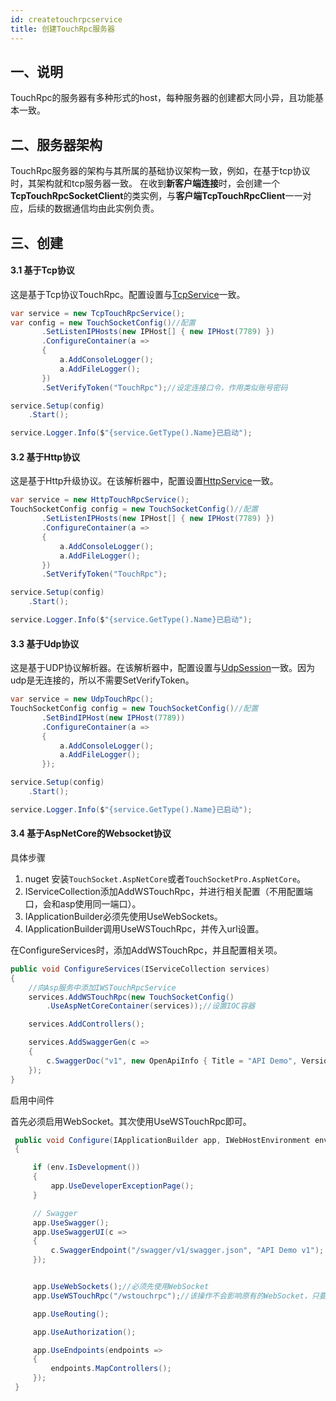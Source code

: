 ```yaml
---
id: createtouchrpcservice
title: 创建TouchRpc服务器
---
```



## 一、说明

TouchRpc的服务器有多种形式的host，每种服务器的创建都大同小异，且功能基本一致。


## 二、服务器架构

TouchRpc服务器的架构与其所属的基础协议架构一致，例如，在基于tcp协议时，其架构就和tcp服务器一致。
在收到**新客户端连接**时，会创建一个**TcpTouchRpcSocketClient**的类实例，与**客户端TcpTouchRpcClient**一一对应，后续的数据通信均由此实例负责。


## 三、创建

<a name="JgmHn"></a>

#### 3.1 基于Tcp协议

这是基于Tcp协议TouchRpc。配置设置与[TcpService](<..\二、Tcp组件\2.2 创建TcpService.md>)一致。

```csharp
var service = new TcpTouchRpcService();
var config = new TouchSocketConfig()//配置
       .SetListenIPHosts(new IPHost[] { new IPHost(7789) })
       .ConfigureContainer(a =>
       {
           a.AddConsoleLogger();
           a.AddFileLogger();
       })
       .SetVerifyToken("TouchRpc");//设定连接口令，作用类似账号密码

service.Setup(config)
    .Start();

service.Logger.Info($"{service.GetType().Name}已启动");
```

<a name="wuiMD"></a>

#### 3.2 基于Http协议

这是基于Http升级协议。在该解析器中，配置设置[HttpService](<..\五、HTTP组件\5.2 HttpService.md>)一致。

```csharp
var service = new HttpTouchRpcService();
TouchSocketConfig config = new TouchSocketConfig()//配置
       .SetListenIPHosts(new IPHost[] { new IPHost(7789) })
       .ConfigureContainer(a =>
       {
           a.AddConsoleLogger();
           a.AddFileLogger();
       })
       .SetVerifyToken("TouchRpc");

service.Setup(config)
    .Start();

service.Logger.Info($"{service.GetType().Name}已启动");
```

<a name="IAQ9G"></a>

#### 3.3 基于Udp协议

这是基于UDP协议解析器。在该解析器中，配置设置与[UdpSession](<..\三、Udp组件\3.2 UdpSession.md>)一致。因为udp是无连接的，所以不需要SetVerifyToken。

```csharp
var service = new UdpTouchRpc();
TouchSocketConfig config = new TouchSocketConfig()//配置
       .SetBindIPHost(new IPHost(7789))
       .ConfigureContainer(a =>
       {
           a.AddConsoleLogger();
           a.AddFileLogger();
       });

service.Setup(config)
    .Start();

service.Logger.Info($"{service.GetType().Name}已启动");
```

<a name="vW1M2"></a>

#### 3.4 基于AspNetCore的Websocket协议

具体步骤

1. nuget 安装`TouchSocket.AspNetCore`或者`TouchSocketPro.AspNetCore`。
2. IServiceCollection添加AddWSTouchRpc，并进行相关配置（不用配置端口，会和asp使用同一端口）。
3. IApplicationBuilder必须先使用UseWebSockets。
4. IApplicationBuilder调用UseWSTouchRpc，并传入url设置。

在ConfigureServices时，添加AddWSTouchRpc，并且配置相关项。

```csharp
public void ConfigureServices(IServiceCollection services)
{
    //向Asp服务中添加IWSTouchRpcService
    services.AddWSTouchRpc(new TouchSocketConfig()
        .UseAspNetCoreContainer(services));//设置IOC容器

    services.AddControllers();

    services.AddSwaggerGen(c =>
    {
        c.SwaggerDoc("v1", new OpenApiInfo { Title = "API Demo", Version = "v1" });
    });
}
```

启用中间件

首先必须启用WebSocket。其次使用UseWSTouchRpc即可。

```csharp
 public void Configure(IApplicationBuilder app, IWebHostEnvironment env)
 {

     if (env.IsDevelopment())
     {
         app.UseDeveloperExceptionPage();
     }

     // Swagger
     app.UseSwagger();
     app.UseSwaggerUI(c =>
     {
         c.SwaggerEndpoint("/swagger/v1/swagger.json", "API Demo v1");
     });


     app.UseWebSockets();//必须先使用WebSocket
     app.UseWSTouchRpc("/wstouchrpc");//该操作不会影响原有的WebSocket，只要url不同即可。

     app.UseRouting();

     app.UseAuthorization();

     app.UseEndpoints(endpoints =>
     {
         endpoints.MapControllers();
     });
 }
```


##
